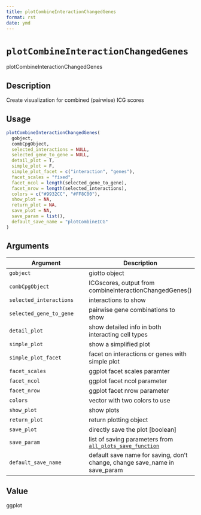 ```yaml
--- 
title: plotCombineInteractionChangedGenes 
format: rst 
date: ymd 
--- 
```

# `plotCombineInteractionChangedGenes`

plotCombineInteractionChangedGenes


## Description

Create visualization for combined (pairwise) ICG scores


## Usage

```r
plotCombineInteractionChangedGenes(
  gobject,
  combCpgObject,
  selected_interactions = NULL,
  selected_gene_to_gene = NULL,
  detail_plot = T,
  simple_plot = F,
  simple_plot_facet = c("interaction", "genes"),
  facet_scales = "fixed",
  facet_ncol = length(selected_gene_to_gene),
  facet_nrow = length(selected_interactions),
  colors = c("#9932CC", "#FF8C00"),
  show_plot = NA,
  return_plot = NA,
  save_plot = NA,
  save_param = list(),
  default_save_name = "plotCombineICG"
)
```


## Arguments

Argument      |Description
------------- |----------------
`gobject`     |     giotto object
`combCpgObject`     |     ICGscores, output from combineInteractionChangedGenes()
`selected_interactions`     |     interactions to show
`selected_gene_to_gene`     |     pairwise gene combinations to show
`detail_plot`     |     show detailed info in both interacting cell types
`simple_plot`     |     show a simplified plot
`simple_plot_facet`     |     facet on interactions or genes with simple plot
`facet_scales`     |     ggplot facet scales paramter
`facet_ncol`     |     ggplot facet ncol parameter
`facet_nrow`     |     ggplot facet nrow parameter
`colors`     |     vector with two colors to use
`show_plot`     |     show plots
`return_plot`     |     return plotting object
`save_plot`     |     directly save the plot [boolean]
`save_param`     |     list of saving parameters from [`all_plots_save_function`](#allplotssavefunction)
`default_save_name`     |     default save name for saving, don't change, change save_name in save_param


## Value

ggplot


